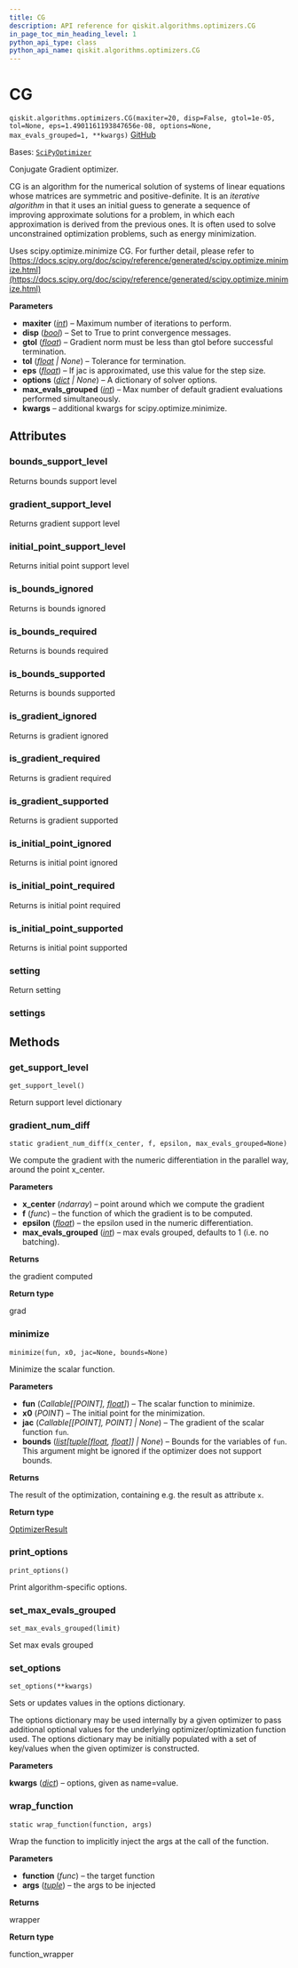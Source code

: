 ```yaml
---
title: CG
description: API reference for qiskit.algorithms.optimizers.CG
in_page_toc_min_heading_level: 1
python_api_type: class
python_api_name: qiskit.algorithms.optimizers.CG
---
```


# CG

<span id="qiskit.algorithms.optimizers.CG" />

`qiskit.algorithms.optimizers.CG(maxiter=20, disp=False, gtol=1e-05, tol=None, eps=1.4901161193847656e-08, options=None, max_evals_grouped=1, **kwargs)` [GitHub](https://github.com/qiskit/qiskit/tree/stable/0.46/qiskit/algorithms/optimizers/cg.py "view source code")

Bases: [`SciPyOptimizer`](qiskit.algorithms.optimizers.SciPyOptimizer "qiskit.algorithms.optimizers.scipy_optimizer.SciPyOptimizer")

Conjugate Gradient optimizer.

CG is an algorithm for the numerical solution of systems of linear equations whose matrices are symmetric and positive-definite. It is an *iterative algorithm* in that it uses an initial guess to generate a sequence of improving approximate solutions for a problem, in which each approximation is derived from the previous ones. It is often used to solve unconstrained optimization problems, such as energy minimization.

Uses scipy.optimize.minimize CG. For further detail, please refer to [https://docs.scipy.org/doc/scipy/reference/generated/scipy.optimize.minimize.html](https://docs.scipy.org/doc/scipy/reference/generated/scipy.optimize.minimize.html)

**Parameters**

*   **maxiter** ([*int*](https://docs.python.org/3/library/functions.html#int "(in Python v3.12)")) – Maximum number of iterations to perform.
*   **disp** ([*bool*](https://docs.python.org/3/library/functions.html#bool "(in Python v3.12)")) – Set to True to print convergence messages.
*   **gtol** ([*float*](https://docs.python.org/3/library/functions.html#float "(in Python v3.12)")) – Gradient norm must be less than gtol before successful termination.
*   **tol** ([*float*](https://docs.python.org/3/library/functions.html#float "(in Python v3.12)") *| None*) – Tolerance for termination.
*   **eps** ([*float*](https://docs.python.org/3/library/functions.html#float "(in Python v3.12)")) – If jac is approximated, use this value for the step size.
*   **options** ([*dict*](https://docs.python.org/3/library/stdtypes.html#dict "(in Python v3.12)") *| None*) – A dictionary of solver options.
*   **max\_evals\_grouped** ([*int*](https://docs.python.org/3/library/functions.html#int "(in Python v3.12)")) – Max number of default gradient evaluations performed simultaneously.
*   **kwargs** – additional kwargs for scipy.optimize.minimize.

## Attributes

<span id="qiskit.algorithms.optimizers.CG.bounds_support_level" />

### bounds\_support\_level

Returns bounds support level

<span id="qiskit.algorithms.optimizers.CG.gradient_support_level" />

### gradient\_support\_level

Returns gradient support level

<span id="qiskit.algorithms.optimizers.CG.initial_point_support_level" />

### initial\_point\_support\_level

Returns initial point support level

<span id="qiskit.algorithms.optimizers.CG.is_bounds_ignored" />

### is\_bounds\_ignored

Returns is bounds ignored

<span id="qiskit.algorithms.optimizers.CG.is_bounds_required" />

### is\_bounds\_required

Returns is bounds required

<span id="qiskit.algorithms.optimizers.CG.is_bounds_supported" />

### is\_bounds\_supported

Returns is bounds supported

<span id="qiskit.algorithms.optimizers.CG.is_gradient_ignored" />

### is\_gradient\_ignored

Returns is gradient ignored

<span id="qiskit.algorithms.optimizers.CG.is_gradient_required" />

### is\_gradient\_required

Returns is gradient required

<span id="qiskit.algorithms.optimizers.CG.is_gradient_supported" />

### is\_gradient\_supported

Returns is gradient supported

<span id="qiskit.algorithms.optimizers.CG.is_initial_point_ignored" />

### is\_initial\_point\_ignored

Returns is initial point ignored

<span id="qiskit.algorithms.optimizers.CG.is_initial_point_required" />

### is\_initial\_point\_required

Returns is initial point required

<span id="qiskit.algorithms.optimizers.CG.is_initial_point_supported" />

### is\_initial\_point\_supported

Returns is initial point supported

<span id="qiskit.algorithms.optimizers.CG.setting" />

### setting

Return setting

<span id="qiskit.algorithms.optimizers.CG.settings" />

### settings

## Methods

### get\_support\_level

<span id="qiskit.algorithms.optimizers.CG.get_support_level" />

`get_support_level()`

Return support level dictionary

### gradient\_num\_diff

<span id="qiskit.algorithms.optimizers.CG.gradient_num_diff" />

`static gradient_num_diff(x_center, f, epsilon, max_evals_grouped=None)`

We compute the gradient with the numeric differentiation in the parallel way, around the point x\_center.

**Parameters**

*   **x\_center** (*ndarray*) – point around which we compute the gradient
*   **f** (*func*) – the function of which the gradient is to be computed.
*   **epsilon** ([*float*](https://docs.python.org/3/library/functions.html#float "(in Python v3.12)")) – the epsilon used in the numeric differentiation.
*   **max\_evals\_grouped** ([*int*](https://docs.python.org/3/library/functions.html#int "(in Python v3.12)")) – max evals grouped, defaults to 1 (i.e. no batching).

**Returns**

the gradient computed

**Return type**

grad

### minimize

<span id="qiskit.algorithms.optimizers.CG.minimize" />

`minimize(fun, x0, jac=None, bounds=None)`

Minimize the scalar function.

**Parameters**

*   **fun** (*Callable\[\[POINT],* [*float*](https://docs.python.org/3/library/functions.html#float "(in Python v3.12)")*]*) – The scalar function to minimize.
*   **x0** (*POINT*) – The initial point for the minimization.
*   **jac** (*Callable\[\[POINT], POINT] | None*) – The gradient of the scalar function `fun`.
*   **bounds** ([*list*](https://docs.python.org/3/library/stdtypes.html#list "(in Python v3.12)")*\[*[*tuple*](https://docs.python.org/3/library/stdtypes.html#tuple "(in Python v3.12)")*\[*[*float*](https://docs.python.org/3/library/functions.html#float "(in Python v3.12)")*,* [*float*](https://docs.python.org/3/library/functions.html#float "(in Python v3.12)")*]] | None*) – Bounds for the variables of `fun`. This argument might be ignored if the optimizer does not support bounds.

**Returns**

The result of the optimization, containing e.g. the result as attribute `x`.

**Return type**

[OptimizerResult](qiskit.algorithms.optimizers.OptimizerResult "qiskit.algorithms.optimizers.OptimizerResult")

### print\_options

<span id="qiskit.algorithms.optimizers.CG.print_options" />

`print_options()`

Print algorithm-specific options.

### set\_max\_evals\_grouped

<span id="qiskit.algorithms.optimizers.CG.set_max_evals_grouped" />

`set_max_evals_grouped(limit)`

Set max evals grouped

### set\_options

<span id="qiskit.algorithms.optimizers.CG.set_options" />

`set_options(**kwargs)`

Sets or updates values in the options dictionary.

The options dictionary may be used internally by a given optimizer to pass additional optional values for the underlying optimizer/optimization function used. The options dictionary may be initially populated with a set of key/values when the given optimizer is constructed.

**Parameters**

**kwargs** ([*dict*](https://docs.python.org/3/library/stdtypes.html#dict "(in Python v3.12)")) – options, given as name=value.

### wrap\_function

<span id="qiskit.algorithms.optimizers.CG.wrap_function" />

`static wrap_function(function, args)`

Wrap the function to implicitly inject the args at the call of the function.

**Parameters**

*   **function** (*func*) – the target function
*   **args** ([*tuple*](https://docs.python.org/3/library/stdtypes.html#tuple "(in Python v3.12)")) – the args to be injected

**Returns**

wrapper

**Return type**

function\_wrapper

